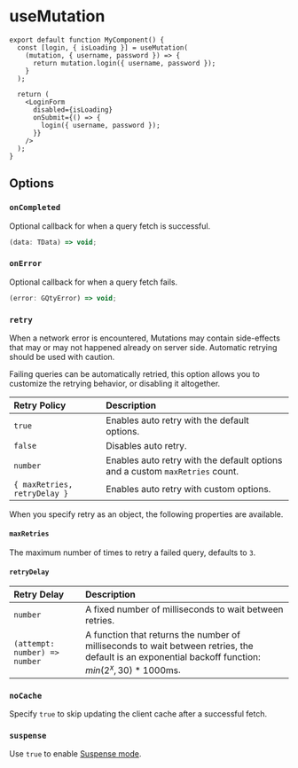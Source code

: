 
# useMutation

```tsx
export default function MyComponent() {
  const [login, { isLoading }] = useMutation(
    (mutation, { username, password }) => {
      return mutation.login({ username, password });
    }
  );

  return (
    <LoginForm
      disabled={isLoading}
      onSubmit={() => {
        login({ username, password });
      }}
    />
  );
}
```

## Options

### `onCompleted`

Optional callback for when a query fetch is successful.

```ts
(data: TData) => void;
```

### `onError`

Optional callback for when a query fetch fails.

```ts
(error: GQtyError) => void;
```

### `retry`

<Alert className="mt-5" title="Retrying on Mutations">
  When a network error is encountered, Mutations may contain side-effects that
  may or may not happened already on server side. Automatic retrying should be
  used with caution.
</Alert>

Failing queries can be automatically retried, this option allows you to
customize the retrying behavior, or disabling it altogether.

| Retry Policy                 | Description                                                                  |
| :--------------------------- | :--------------------------------------------------------------------------- |
| `true`                       | Enables auto retry with the default options.                                 |
| `false`                      | Disables auto retry.                                                         |
| `number`                     | Enables auto retry with the default options and a custom `maxRetries` count. |
| `{ maxRetries, retryDelay }` | Enables auto retry with custom options.                                      |

When you specify retry as an object, the following properties are available.

#### `maxRetries`

The maximum number of times to retry a failed query, defaults to `3`.

#### `retryDelay`

| Retry Delay                   | Description                                                                                                                                                   |
| :---------------------------- | :------------------------------------------------------------------------------------------------------------------------------------------------------------ |
| `number`                      | A fixed number of milliseconds to wait between retries.                                                                                                       |
| `(attempt: number) => number` | A function that returns the number of milliseconds to wait between retries, the default is an exponential backoff function: $min({2^x}, 30) * 1000\text{ms}$. |

### `noCache`

Specify `true` to skip updating the client cache after a successful fetch.

### `suspense`

Use `true` to enable [Suspense mode](/guides/react/write#suspense).
